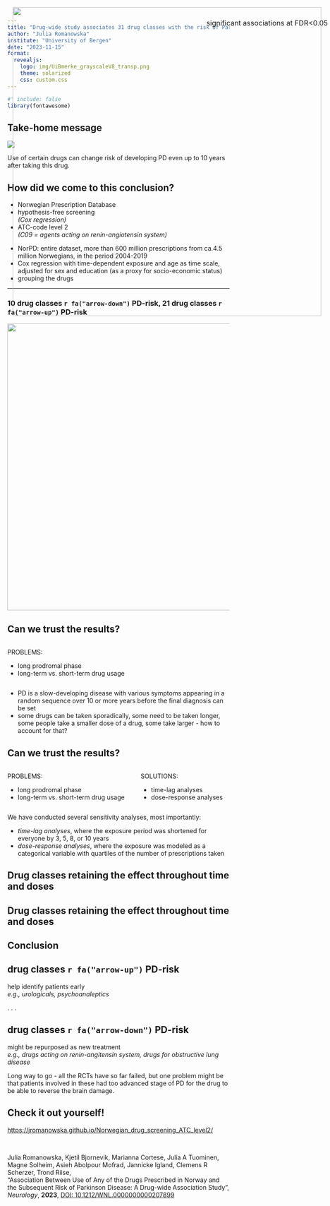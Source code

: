 ```yaml
---
title: "Drug-wide study associates 31 drug classes with the risk of Parkinson’s disease"
author: "Julia Romanowska"
institute: "University of Bergen"
date: "2023-11-15"
format:
  revealjs:
    logo: img/UiBmerke_grayscaleV8_transp.png
    theme: solarized
    css: custom.css
---
```


```r
#' include: false
library(fontawesome)
```

## Take-home message

![](img/visual_abstract_transparent.png)

::: notes
Use of certain drugs can change risk of developing PD even up to 10 years after
taking this drug.
:::

## How did we come to this conclusion? {.center}

::: incremental
- Norwegian Prescription Database
- hypothesis-free screening    
_(Cox regression)_
- ATC-code level 2    
_(C09 = agents acting on renin-angiotensin system)_
:::

::: notes
- NorPD: entire dataset, more than 600 million prescriptions from ca.4.5 million
Norwegians, in the period 2004-2019
- Cox regression with time-dependent exposure and age as time scale, adjusted for
sex and education (as a proxy for socio-economic status)
- grouping the drugs
:::

---
### 10 drug classes `r fa("arrow-down")` PD-risk, 21 drug classes `r fa("arrow-up")` PD-risk

<img src="img/pooled_compare_sex_4poster_better_contrast.png" style="height: 650px;"/>

<p style="position: absolute; right: 5px; top: 50px; font-size: 12pt;">
significant associations at FDR<0.05
</p>

## Can we trust the results?

::: columns
::: column
PROBLEMS:

- long prodromal phase
- long-term vs. short-term drug usage
:::
::: column
:::
:::

::: notes
- PD is a slow-developing disease with various symptoms appearing in a random
sequence over 10 or more years before the final diagnosis can be set
- some drugs can be taken sporadically, some need to be taken longer, some
people take a smaller dose of a drug, some take larger - how to account for that?
:::

## Can we trust the results?

::: columns
::: column
PROBLEMS:

- long prodromal phase
- long-term vs. short-term drug usage
:::
::: column
SOLUTIONS:

- time-lag analyses
- dose-response analyses
:::
:::

::: notes
We have conducted several sensitivity analyses, most importantly:

- _time-lag analyses_, where the exposure period was shortened for everyone by
3, 5, 8, or 10 years
- _dose-response analyses_, where the exposure was modeled as a categorical
variable with quartiles of the number of prescriptions taken
:::

## Drug classes retaining the effect throughout time and doses

<img src="img/visual_abstract_transparent.png" style="height: 700px; position: absolute; right: 20px; top: 40px;"/>

## Drug classes retaining the effect throughout time and doses

<img src="img/visual_abstract_after_sensitivity_analyses_transparent.png" style="height: 700px; position: absolute; right: 20px; top: 40px;"/>

## Conclusion

::: callout-tip
## drug classes `r fa("arrow-up")` PD-risk    
help identify patients early    
_e.g., urologicals, psychoanaleptics_
:::

. . .

::: callout-tip
## drug classes `r fa("arrow-down")` PD-risk    
might be repurposed as new treatment    
_e.g., drugs acting on renin-angitensin system, drugs for obstructive lung disease_
:::

::: notes
Long way to go - all the RCTs have so far failed, but one problem might be
that patients involved in these had too advanced stage of PD for the drug
to be able to reverse the brain damage.
:::

## Check it out yourself! {.center .smaller}

[https://jromanowska.github.io/Norwegian_drug_screening_ATC_level2/](https://jromanowska.github.io/Norwegian_drug_screening_ATC_level2/)

<br/>

Julia Romanowska, Kjetil Bjornevik, Marianna Cortese, Julia A Tuominen,
Magne Solheim, Asieh Abolpour Mofrad, Jannicke Igland, Clemens R Scherzer, Trond Riise,    
"Association Between Use of Any of the Drugs Prescribed in Norway and the Subsequent Risk of Parkinson Disease:
A Drug-wide Association Study",    
_Neurology_, **2023**,
[DOI: 10.1212/WNL.0000000000207899](https://n.neurology.org/content/early/2023/10/10/WNL.0000000000207899)
